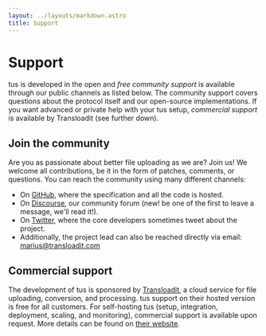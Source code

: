 ```yaml
---
layout: ../layouts/markdown.astro
title: Support
---
```



# Support

tus is developed in the open and _free community support_ is available through
our public channels as listed below. The community support covers questions
about the protocol itself and our open-source implementations. If you want
advanced or private help with your tus setup, _commercial support_ is available
by Transloadit (see further down).

## Join the community

Are you as passionate about better file uploading as we are? Join us! We welcome
all contributions, be it in the form of patches, comments, or questions. You can
reach the community using many different channels:

- On [GitHub](https://github.com/tus), where the specification and all the code
  is hosted.
- On [Discourse](https://community.transloadit.com/c/tus), our community forum
  (new! be one of the first to leave a message, we'll read it!).
- On [Twitter](https://twitter.com/tus_io), where the core developers sometimes
  tweet about the project.
- Additionally, the project lead can also be reached directly via email:
  [marius@transloadit.com](mailto:marius@transloadit.com)

## Commercial support

The development of tus is sponsored by [Transloadit](https://transloadit.com/),
a cloud service for file uploading, conversion, and processing. tus support on
their hosted version is free for all customers. For self-hosting tus (setup,
integration, deployment, scaling, and monitoring), commercial support is
available upon request. More details can be found on
[their website](https://transloadit.com/open-source/support/).

<Contributors />

<Collaborators />
